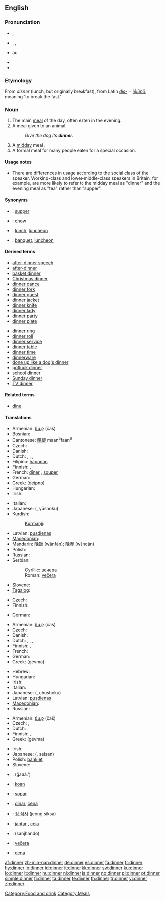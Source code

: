 {{wikipedia|Dinner}}
==English==

{{rank|sit|considerable|private|768|dinner|command|etc.|broke}}

===Pronunciation===
* {{a|UK}} {{IPA|/ˈdɪnə/}}, {{SAMPA|/"dIn@/}}
* {{a|US}} {{enPR|dĭnʹər}}, {{IPA|/ˈdɪnɚ/}}, {{SAMPA|/"dIn@`}}
* {{audio|en-us-dinner.ogg|Audio (US)}}au
* {{rhymes|ɪnə(r)}}
* {{hyphenation|din|ner}}

===Etymology===
From {{etyl|fro}} ''disner'' (lunch, but originally breakfast), from Latin ''[[dis-]]'' + ''[[ieiuno|iēiūnō]]'', meaning 'to break the fast.'

===Noun===
{{en-noun|s|-}}

# The main [[meal]] of the day, often eaten in the evening.
# A meal given to an animal.
#: ''Give the dog its '''dinner'''.''
# A [[midday]] meal {{italbrac|in a context in which the lighter evening meal is called [[supper]]}}.
# A formal meal for many people eaten for a special occasion.

====Usage notes====
* There are differences in usage according to the social class of the speaker. Working-class and lower-middle-class speakers in Britain, for example, are more likely to refer to the midday meal as "dinner" and the evening meal as "tea" rather than "supper".

====Synonyms====
* {{italbrac|main meal of the day, often eaten in the evening}}: [[supper]]
* {{italbrac|meal given to an animal}}: [[chow]]
* {{italbrac|midday meal}}: [[lunch]], [[luncheon]]
* {{italbrac|formal meal for many people eaten at a special occasion}}: [[banquet]], [[luncheon]]

====Derived terms====
{{rel-top|Terms derived from ''dinner''}}
* [[after-dinner speech]]
* [[after-dinner]]
* [[basket dinner]]
* [[Christmas dinner]]
* [[dinner dance]]
* [[dinner fork]]
* [[dinner guest]]
* [[dinner jacket]]
* [[dinner knife]]
* [[dinner lady]]
* [[dinner party]]
* [[dinner plate]]
{{rel-mid}}
* [[dinner ring]]
* [[dinner roll]]
* [[dinner service]]
* [[dinner table]]
* [[dinner time]]
* [[dinnerware]]
* [[done up like a dog's dinner]]
* [[potluck dinner]]
* [[school dinner]]
* [[Sunday dinner]]
* [[TV dinner]]
{{rel-bottom}}

====Related terms====
* [[dine]]

====Translations====
{{trans-top|main meal of the day}}
* Armenian: [[ճաշ]] (č̣aš)
* Bosnian: {{t-|bs|večera|f}}
* Cantonese: [[晚飯]] maan<sup>5</sup>faan<sup>6</sup>
* Czech: {{t-|cs|oběd|m}}
* Danish: {{t+|da|middag}}
* Dutch: {{t+|nl|avondeten|n}}, {{t-|nl|avondmaaltijd|m}}, {{t|nl|avondmaal|n}}, {{t+|nl|eten|n}}
* Filipino: [[hapunan]]
* Finnish: {{t-|fi|päivällinen}}, {{t+|fi|illallinen}}
* French: [[dîner]] {{m}}, [[souper]] {{m}} {{italbrac|Belgium|Cajun|Swiss and Canadian French -in Belgium, Louisiana, Romandy and Quebec, "dîner" means "lunch"}}
* German: {{t+|de|Abendessen|n}}
* Greek: {{t|el|δείπνο|n|sc=Grek}} (deípno)
* Hungarian: {{t+|hu|vacsora}}
* Irish: {{t-|ga|dinnéar|m|xs=Irish}}
{{trans-mid}}
* Italian: {{t+|it|cena|f}}
* Japanese: {{Jpan|[[夕食]]}} ({{Jpan|[[ゆうしょく]]}}, yūshoku)
* Kurdish:
*: [[Kurmanji]]: {{t|ku|şîv}} {{f}}
* Latvian: [[pusdienas]] {{f|p}}
* [[Macedonian]]: {{t-|mk|вечера|f|tr=véčera|sc=Cyrl|xs=Macedonian}}
* Mandarin: [[晚饭]] (wănfàn); [[晚餐]] (wăncān)
* Polish: {{t+|pl|obiad|m}}
* Russian: {{t+|ru|ужин|m|tr=úžin|sc=Cyrl}}
* Serbian:
*: Cyrillic: [[вечера#Serbian|вечера]] {{f}}
*: Roman: [[večera#Serbian|večera]] {{f}}
* Slovene: {{t+|sl|večerja|f}}
* [[Tagalog]]: {{t-|tl|hapunan|xs=Tagalog}}
{{trans-bottom}}

{{trans-top|a meal given to an animal}}
* Czech: {{t-|cs|žrádlo|n}}
* Finnish: {{t+|fi|ruoka}}
{{trans-mid}}
* German: {{t+|de|Futter|n}}
{{trans-bottom}}

{{trans-top|midday meal}}
* Armenian: [[ճաշ]] (č̣aš)
* Czech: {{t-|cs|oběd|m}}
* Danish: {{t+|da|middag}}
* Dutch: {{t|nl|middageten|n}}, {{t|nl|middagmaaltijd|m}}, {{t|nl|middagmaal|n}}, {{t+|nl|lunch|m}}
* Finnish: {{t+|fi|lounas}}, {{t-|fi|päivällinen}}
* French: {{t+|fr|déjeuner|m}}
* German: {{t+|de|Mittagessen|n}}
* Greek: {{t|el|γεύμα|n|sc=Grek}} (gévma)
{{trans-mid}}
* Hebrew: {{he-translation|ארוחת-ערב|arukhát érev}}
* Hungarian: {{t+|hu|ebéd}}
* Irish: {{t-|ga|dinnéar|m|xs=Irish}}
* Italian: {{t+|it|pranzo|m}}
* Japanese: {{Jpan|[[昼食]]}} ({{Jpan|[[ちゅうしょく]]}}, chūshoku)
* Latvian: [[pusdienas]] {{f|p}}
* [[Macedonian]]: {{t|mk|ручек|m|tr=rúček|sc=Cyrl|xs=Macedonian}}
* Russian: {{t+|ru|обед|m|tr=ob'éd|sc=Cyrl}}
{{trans-bottom}}

{{trans-top|a formal meal}}
* Armenian: [[ճաշ]] (č̣aš)
* Czech: {{t-|cs|oběd|m}}, {{t-|cs|večeře|f}}
* Dutch: {{t|nl|dinee|n}}
* Finnish: {{t+|fi|illallinen}}, {{t-|fi|päivällinen}}
* Greek: {{t|el|γεύμα|n|sc=Grek}} (gévma)
{{trans-mid}}
* Irish: {{t-|ga|dinnéar|m|xs=Irish}}
* Japanese: {{Jpan|[[正餐]]}} ({{Jpan|[[せいさん]]}}, seisan)
* Polish: [[bankiet]] {{m}}
* Slovene: {{t+|sl|večerja|f}}
{{trans-bottom}}

{{checktrans-top}}
* {{ttbc|Arabic}}: {{Arab|[[غذاء]]}} (ğaðá:’)
* {{ttbc|Breton}}: [[koan]] {{f}}
* {{ttbc|Catalan}}: [[sopar]] {{m}}
* {{ttbc|Interlingua}}: [[dinar]], [[cena]]
* {{ttbc|Korean}}: [[정 식사]] (jeong siksa)
* {{ttbc|Portuguese}}: [[jantar]] {{m}}, [[ceia]] {{f}}
* {{ttbc|Sindhi}}: {{sd-Arab|[[سانجھاندو]]}} (sanjhando) {{m}}
* {{ttbc|Slovak}}: [[večera#Slovak|večera]] {{f}}
* {{ttbc|Spanish}}: [[cena#Spanish|cena]] {{f}}
{{checktrans-bottom}}

[[Category:Food and drink]]
[[Category:Meals]]

[[af:dinner]]
[[zh-min-nan:dinner]]
[[de:dinner]]
[[es:dinner]]
[[fa:dinner]]
[[fr:dinner]]
[[hy:dinner]]
[[io:dinner]]
[[id:dinner]]
[[it:dinner]]
[[kk:dinner]]
[[sw:dinner]]
[[ku:dinner]]
[[lo:dinner]]
[[lt:dinner]]
[[hu:dinner]]
[[nl:dinner]]
[[ja:dinner]]
[[no:dinner]]
[[pl:dinner]]
[[pt:dinner]]
[[simple:dinner]]
[[fi:dinner]]
[[ta:dinner]]
[[te:dinner]]
[[th:dinner]]
[[tr:dinner]]
[[vi:dinner]]
[[zh:dinner]]